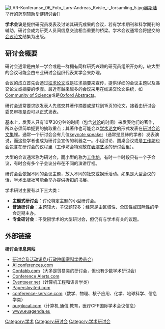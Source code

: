 {{not|講座}}
[[File:LAR-Konferanse_06_Foto_Lars-Andreas_Kvisle_-_forsamling_5.jpg|thumb]][[奥斯陆|奥斯陆]]举行的药剂辅助复健研讨会]]

'''学术会议'''是提供研究员发表及讨论其研究成果的会议，若有学术期刊和科学期刊的辅助，研讨会成为研究人员间信息交流相当重要的桥梁。学术会议通常会将提交的[[会议论文|会议论文]]结集为出版。

== 研讨会概要 ==
研讨会通常是由某一学会或是一群拥有同样研究兴趣的研究员组织开办的，较大型的会议可能会由专业研讨会组织代表某学会来办理。

会议的成立首先会透过[[征求论文|征求论文]]或是征求摘要来宣传，提供详细的会议主题以及递交论文或摘要的步骤。最近有越来越多的会议采用在线递交论文系统，如[http://www.cos.com Community of Science]{{Wayback|url=http://www.cos.com/ |date=20190118120508 }}或是[http://www.oxfordabstracts.com Oxford Abstracts]{{Wayback|url=http://www.oxfordabstracts.com/ |date=20200513052320 }}。

研讨会通常要求欲发表人先递交其著作摘要或是12到15页的论文，接着由研讨会委员审核是否可以正式发表。

基本上，发表人只有10至30分钟的时间（包含[[讨论|讨论]]的时间）来发表他们的著作，所以必须简单扼要的摘取重点；其著作也可能会以[[学术论文|学术论文]]的形式发表在[[研讨会论文集|研讨会论文集]]裡。通常一个研讨会会有几位[[keynote_speaker|keynote speaker]]（通常是显赫的学者）发表演说，而这些学者也成为研讨会宣传的利器之一。小组讨论、圆桌会议或是[[工作坊|工作坊]]也会包含在研讨会的议程里（工作坊会特别放在[[表演艺术|表演艺术]]的研讨会里）。 

大型的会议通常称为研讨会，而小型的称为[[工作坊|工作坊]]，有时一个时段只有一个子会议，有时会有多个子会议分布在不同的演讲厅裡。

研讨会会依据不同的会议主题，放入不同的社交或娱乐活动。如果是大型会议的话，学术出版社可能会举办提供折扣的书展。

学术研讨主要有以下三大类：
* '''主题式研讨会'''：讨论特定主题的小型研讨会。
* '''普通研讨会'''：主题较大，子议题较多；经常是由区域性、全国性或国际性的学会定期主办。 
* '''专业研讨会'''：不受限学术的大型研讨会，但仍有与学术有关的议题。

== 外部链接==
'''研讨会讯息网站'''
* [https://web.archive.org/web/20100329215430/http://web1.nsc.gov.tw/wlp.aspx?CtUnit=30&mp=1&CtNode=46 研讨会及活动讯息(行政院国家科学委员会)]
* [http://www.allconferences.com Allconferences.com]{{Wayback|url=http://www.allconferences.com/ |date=20171210052102 }}
* [http://www.confabb.com Confabb.com]{{Wayback|url=http://www.confabb.com/ |date=20200915214743 }}（大多是贸易类的研讨会，但也有少数学术研讨会）
* [http://www.conferencealerts.com Conference Alerts.com]{{Wayback|url=http://www.conferencealerts.com/ |date=20200925092639 }}
* [http://eventseer.net Eventseer.net]{{Wayback|url=http://eventseer.net/ |date=20200805140948 }}（计算机工程和语言学类） 
* [http://www.papersinvited.com PapersInvited.com]{{Wayback|url=http://www.papersinvited.com/ |date=20200129084659 }}
* [http://www.conference-service.com/conferences/index.html conference-service.com]{{Wayback|url=http://www.conference-service.com/conferences/index.html |date=20071219113954 }}（数学、物理、核子应用、化学、地球科学、信息学类）
* [http://www.ourglocal.com ourglocal.com]{{Wayback|url=http://www.ourglocal.com/ |date=20200817230452 }}（计算机,通信,教育，医疗CFP国际学术会议信息）
*[http://www.euagenda.eu www.euagenda.eu]{{Wayback|url=http://www.euagenda.eu/ |date=20200919152105 }}

[[Category:学术|Category:学术]]
[[Category:研讨会|Category:研讨会]]
[[Category:学术研讨会|Category:学术研讨会]]
